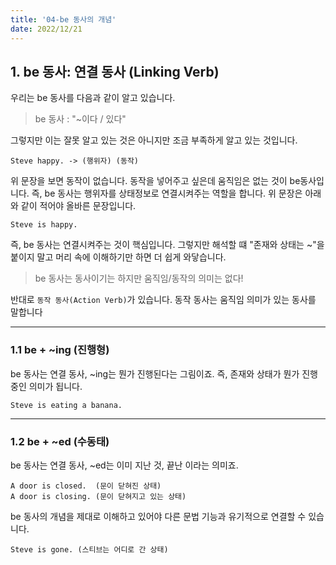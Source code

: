 ```yaml
---
title: '04-be 동사의 개념'
date: 2022/12/21
---
```


## 1. be 동사: 연결 동사 (Linking Verb)

우리는 be 동사를 다음과 같이 알고 있습니다.

> be 동사 : "~이다 / 있다"

그렇지만 이는 잘못 알고 있는 것은 아니지만 조금 부족하게 알고 있는 것입니다.

```
Steve happy. -> (행위자) (동작)
```

위 문장을 보면 동작이 없습니다. 동작을 넣어주고 싶은데 움직임은 없는 것이 be동사입니다. 즉, be 동사는 행위자를 상태정보로 연결시켜주는 역할을 합니다. 위 문장은 아래와 같이 적어야 올바른 문장입니다.

```
Steve is happy.
```

즉, be 동사는 연결시켜주는 것이 핵심입니다. 그렇지만 해석할 떄 "존재와 상태는 ~"을 붙이지 말고 머리 속에 이해하기만 하면 더 쉽게 와닿습니다.

> be 동사는 동사이기는 하지만 움직임/동작의 의미는 없다!

반대로 `동작 동사(Action Verb)`가 있습니다. 동작 동사는 움직임 의미가 있는 동사를 말합니다

---

### 1.1 be + ~ing (진행형)

be 동사는 연결 동사, ~ing는 뭔가 진행된다는 그림이죠. 즉, 존재와 상태가 뭔가 진행중인 의미가 됩니다.

```
Steve is eating a banana.
```

---

### 1.2 be + ~ed (수동태)

be 동사는 연결 동사, ~ed는 이미 지난 것, 끝난 이라는 의미죠.

```
A door is closed.  (문이 닫혀진 상태)
A door is closing. (문이 닫혀지고 있는 상태)
```

be 동사의 개념을 제대로 이해하고 있어야 다른 문법 기능과 유기적으로 연결할 수 있습니다.

```
Steve is gone. (스티브는 어디로 간 상태)
```

